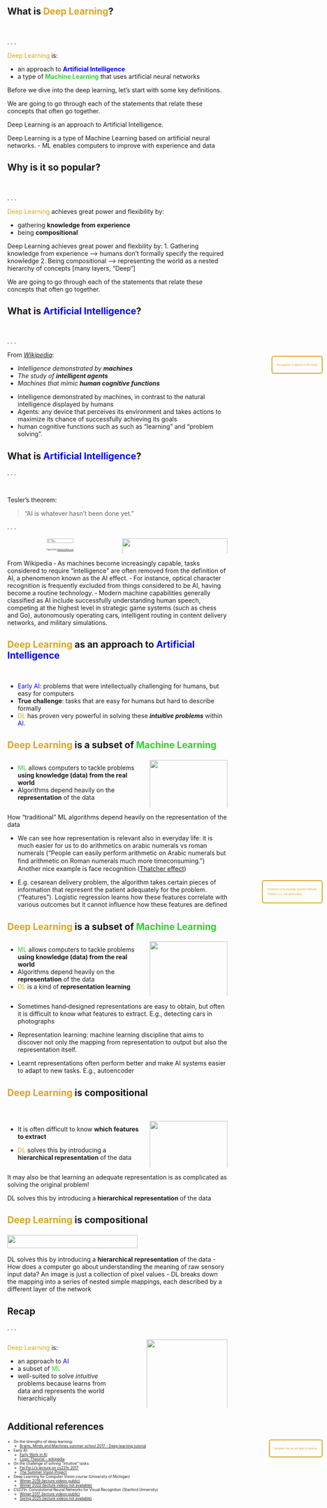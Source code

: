 <!-- ------------------ -->
## What is <strong style="color: #daa520;">Deep Learning</strong>? 
<br> 

. . . 

<text style="color: #daa520;">Deep Learning</text> is:

- an approach to <strong style="color: blue;">Artificial Intelligence</strong>
- a type of <strong style="color: #32cd32;">Machine Learning</strong> that uses artificial neural networks

::: {.notes}
Before we dive into the deep learning, let's start with some key definitions.

We are going to go through each of the statements that relate these concepts that
often go together.

Deep Learning is an approach to Artificial Intelligence.

Deep Learning is a type of Machine Learning based on artificial neural networks.
- ML enables computers to improve with experience and data
:::


<!-- ------------------ -->
## Why is it so popular?

<br> 

. . . 

<text style="color: #daa520;">Deep Learning</text> achieves great power and flexibility by:

- gathering **knowledge from experience**
- being **compositional**



::: {.notes}
Deep Learning achieves great power and flexbility by:
1. Gathering knowledge from experience --> humans don’t formally specify the required knowledge
2. Being compositional --> representing the world as a nested hierarchy of concepts [many layers, “Deep”]

We are going to go through each of the statements that relate these concepts that
often go together.
:::



<!-- ------------------ -->
## What is <strong style="color: blue;">Artificial Intelligence</strong>? {data-visibility="hidden"}

<br>

. . .

From [_Wikipedia_](https://en.wikipedia.org/wiki/Artificial_intelligence):

- _Intelligence demonstrated by **machines**_
- _The study of **intelligent agents**_
- _Machines that mimic **human cognitive functions**_

::: {.notes}
- Intelligence demonstrated by machines, in contrast to the natural
intelligence displayed by humans
- Agents: any device that perceives its environment and takes actions to maximize
its chance of successfully achieving its goals
- human cognitive functions such as such as "learning" and "problem solving".
:::

<!-- ------------------ -->
## What is <strong style="color: blue;">Artificial Intelligence</strong>?

. . . 

<br>

Tesler's theorem:

> "AI is whatever hasn't been done yet."

. . .


::: {.columns .incremental}

::: {.column style="text-align: center; width: 50%; font-size: 0.3em; "}
![](img/basics/ocr-example.png){width=50%}

Figure from [stackoverflow.com](https://stackoverflow.com/questions/55864694/ocr-replace-recognized-text-with-its-translation-like-google-translate)

:::

::: {.column style="text-align: center; width: 50%; font-size: 0.3em;"}
::: {.fragment .fade-in}
![](img/basics/waymo.jpg){width=100%}

Figure from [Waymo](https://www.waymo.com)
:::
:::
:::


::: {.notes}
From Wikipedia
‐ As machines become increasingly capable, tasks considered to require
"intelligence" are often removed from the definition of AI, a phenomenon known as
the AI effect.
‐ For instance, optical character recognition is frequently excluded from things
considered to be AI, having become a routine technology.
‐ Modern machine capabilities generally classified as AI include
successfully understanding human speech, competing at the highest level in strategic game systems (such as chess and Go), 
autonomously operating cars, intelligent routing in content delivery networks, and military simulations.
:::


<!-- ------- -->
## <strong style="color: #daa520;">Deep Learning</strong> as an approach to <strong style="color: blue;">Artificial Intelligence</strong>

<br>


- <text style="color: blue;">Early AI</text>: problems that were intellectually challenging for humans, but easy for computers
- **True challenge**: tasks that are easy for humans but hard to describe formally
- <text style="color: #daa520;">DL</text> has proven very powerful in solving these **_intuitive problems_** within <text style="color: blue;">AI</text>.


::: {.notes}
:::

<!-- ------------------ -->

## <strong style="color: #daa520;">Deep Learning</strong> is a subset of <strong style="color: #32cd32;">Machine Learning</strong>

::: {.columns}
::: {.column style="width: 60%"}
- <text style="color: #32cd32;">ML</text> allows computers to tackle problems **using knowledge (data) from the real world**
- Algorithms depend heavily on the **representation** of the data
:::


::: {.column .fragment .fade-in style="text-align: right; width: 35%; font-size: 0.3em;"}
![](img/basics/dl-as-ml-type-part-1.png){width=100%}

Figure from [Deep Learning book](https://www.deeplearningbook.org/)
:::
:::

::: {.notes}
How "traditional" ML algorithms depend heavily on the representation of the data

- We can see how representation is relevant also in everyday life: it is much easier for us to 
do arithmetics on arabic numerals vs roman numerals ("People can easily perform arithmetic
on Arabic numerals but ﬁnd arithmetic on Roman numerals much more timeconsuming.") Another
nice example is face recognition ([Thatcher effect](https://en.wikipedia.org/wiki/Thatcher_effect))

- E.g. cesarean delivery problem, the algorithm takes certain pieces of
information that represent the patient adequately for the problem.
(“features”). Logistic regression learns how these features correlate with various outcomes
but it cannot influence how these features are defined
:::

<!-- ------------------ -->

## <strong style="color: #daa520;">Deep Learning</strong> is a subset of <strong style="color: #32cd32;">Machine Learning</strong>


::: {.columns}
::: {.column .nonincremental style="width: 60%"}
- <text style="color: #32cd32;">ML</text> allows computers to tackle problems **using knowledge (data) from the real world**
- Algorithms depend heavily on the **representation** of the data
- <text style="color: #daa520;">DL</text> is a kind of **representation learning**
:::



::: {.column style="text-align: right; width: 35%; font-size: 0.3em;"}
![](img/basics/dl-as-ml-type-part-2.png){width=100%}

Figure from [Deep Learning book](https://www.deeplearningbook.org/)
:::
:::

::: {.notes}
- Sometimes hand‐designed representations are easy to obtain, but often it is difficult
to know what features to extract. E.g., detecting cars in photographs

- Representation learning: machine learning discipline that aims to discover not only the mapping 
from representation to output but also the representation itself. 

- Learnt representations often perform better and make AI systems easier to
adapt to new tasks. E.g., autoencoder
:::


<!-- ------------------ -->
## <strong style="color: #daa520;">Deep Learning</strong> is compositional {data-visibility="hidden"}

<br>

::: {.columns}
::: {.column style="width: 60%"}
- It is often difficult to know **which features to extract**

- <text style="color: #daa520;">DL</text> solves this by introducing a **hierarchical representation** of the data
:::

::: {.column style="text-align: right; width: 35%; font-size: 0.3em;"}
![](img/basics/dl-as-ml-type-part-2.png){width=100%}

Figure from [Deep Learning book](https://www.deeplearningbook.org/)
:::
:::

::: {.notes}
It may also be that learning an adequate representation is as complicated as solving
the original problem!

DL solves this by introducing a **hierarchical representation** of the data
:::


<!-- ------------------ -->
## <strong style="color: #daa520;">Deep Learning</strong> is compositional


::: {.columns}
::: {.column style="width: 70%; font-size: 0.3em;"}

![](img/basics/dl-compositional.png){width=90%}

Figure from [Deep Learning book](https://www.deeplearningbook.org/)

:::

::: {.column style="width: 20%; font-size: 0.4em; color: #daa520;"}


::: {.fragment .fade-in}
<div style="position: absolute; top: 84%; right: 1%; background-color: transparent; padding: 10px; border-radius: 5px; border: 2px solid #daa520;">
Variables that we are able to observe.
</div>
:::

::: {.fragment .fade-in}
<div style="position: absolute; top: 52%; right: 1%; background-color: transparent; padding: 10px; border-radius: 5px; border: 2px solid #daa520;">
Extraction of increasingly abstract features. 

"Hidden" (i.e., not observable)
</div>
:::

::: {.fragment .fade-in}
<div style="position: absolute; top: 22%; right: 1%; background-color: transparent; padding: 10px; border-radius: 5px; border: 2px solid #daa520;">
Recognition of objects in the image
</div>
:::


:::
:::


::: {.notes}
DL solves this by introducing a **hierarchical representation** of the data
- How does a computer go about understanding the meaning of raw sensory
input data? An image is just a collection of pixel values
- DL breaks down the mapping into a series of nested simple mappings, each
described by a different layer of the network

:::


<!-- ------------------ -->

## Recap

. . .

::: {.columns .nonincremental}
::: {.column .nonincremental style="width: 55%"}
<text style="color: #daa520;">Deep Learning</text> is: 

- an approach to <text style="color: blue;">AI</text>
- a subset of <text style="color: #32cd32;">ML</text>
- well-suited to solve _intuitive_ problems because learns from data and represents the world hierarchically

<!-- Why is <text style="color: #daa520;">Deep Learning</text> well-suited to solve these more intuitive problems?

- Gathers knowledge from experience
- Represents the world hierarchically -->

:::

::: {.column .nonincremental style="width: 5%"}
:::

::: {.column .nonincremental style="width: 40%; font-size: 0.3em; text-align: center;"}
::: {.fragment .fade-in}
![](img/basics/ai-venn-diagram.png){width=100%}

Figure modified from [Deep Learning book](https://www.deeplearningbook.org/)
:::
:::
:::





## Additional references
::: {.nonincremental style="font-size: 0.6em;"}

- On the strengths of deep learning:    
    - [Brains, Minds and Machines summer school 2017 - Deep learning tutorial](https://youtu.be/RTTQctLuTVk?t=507)

- Early AI: 
    - [Early Work in AI](https://web.archive.org/web/20200814051610/http://www2.psych.utoronto.ca/users/reingold/courses/ai/early.html)
    - [Logic Theorist - wikipedia](https://en.wikipedia.org/wiki/Logic_Theorist)

- On the challenge of solving "intuitive" tasks: 
    - [Fei‐Fei Li’s lecture on cs231n 2017](https://youtu.be/vT1JzLTH4G4?list=PL3FW7Lu3i5JvHM8ljYj‐zLfQRF3EO8sYv&t=855)
    - [The Summer Vision Project](http://people.csail.mit.edu/brooks/idocs/AIM‐100.pdf)

- Deep Learning for Computer Vision course (University of Michigan)
    - [Winter 2019 (lecture videos public)](https://youtube.com/playlist?list=PL5-TkQAfAZFbzxjBHtzdVCWE0Zbhomg7r&si=a74CaQT_KGKz2rbP)
    - [Winter 2022 (lecture videos not available)](https://web.eecs.umich.edu/~justincj/teaching/eecs498/WI2022/)

- CS231n: Convolutional Neural Networks for Visual Recognition (Stanford University)
    - [Winter 2017 (lecture videos public)](https://www.youtube.com/playlist?list=PL3FW7Lu3i5JvHM8ljYj-zLfQRF3EO8sYv)
    - [Spring 2025 (lecture videos not available)](https://cs231n.stanford.edu/)

:::
